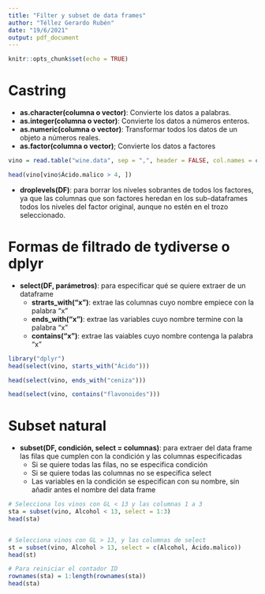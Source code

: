 ---
title: "Filter y subset de data frames"
author: "Téllez Gerardo Rubén"
date: "19/6/2021"
output: pdf_document
---

```{r setup, include=FALSE}
knitr::opts_chunk$set(echo = TRUE)
```

# Castring

+ __as.character(columna o vector)__: Convierte los datos a palabras.
+ __as.integer(columna o vector)__: Convierte los datos a números enteros.
+ __as.numeric(columna o vector)__: Transformar todos los datos de un objeto a números reales.
+ __as.factor(columna o vector)__; Convierte los datos a factores

```{r}
vino = read.table("wine.data", sep = ",", header = FALSE, col.names = c("Clase de distribución","Alcohol", "Ácido malico", "Ceniza", "Alcalinidad de la ceniza", "Magnesio", "Fenoles totales", "Flavonoides", "Fenoles no flavonoides", "Proantocianidinas", "Intensidad del color", "Matiz", "OD280/OD315 de vinos diluídos", "Prolina"))

head(vino[vino$Ácido.malico > 4, ])
```

+ __droplevels(DF)__: para borrar los niveles sobrantes de todos los factores, ya que las columnas que son factores heredan en los sub-dataframes todos los niveles del factor original, aunque no estén en el trozo seleccionado.


# Formas de filtrado de tydiverse o dplyr

+ __select(DF, parámetros)__:  para especificar qué se quiere extraer de un dataframe
  - __strarts_with("x")__: extrae las columnas cuyo nombre empiece con la palabra "x"
  - __ends_with("x")__: extrae las variables cuyo nombre termine con la palabra "x"
  - __contains("x")__: extrae las vaiables cuyo nombre contenga la palabra "x"

```{r}
library("dplyr")
head(select(vino, starts_with("Ácido")))

head(select(vino, ends_with("ceniza")))

head(select(vino, contains("flavonoides")))
```

# Subset natural

+ __subset(DF, condición, select = columnas)__: para extraer del data frame las filas que cumplen con la condición y las columnas especificadas
  - Si se quiere todas las filas, no se especifica condición
  - Si se quiere todas las columnas no se especifica select
  - Las variables en la condición se especifican con su nombre, sin añadir antes el nombre del data frame

```{r}
# Selecciona los vinos con GL < 13 y las columnas 1 a 3
sta = subset(vino, Alcohol < 13, select = 1:3)
head(sta)


# Selecciona vinos con GL > 13, y las columnas de select
st = subset(vino, Alcohol > 13, select = c(Alcohol, Ácido.malico))
head(st)

# Para reiniciar el contador ID
rownames(sta) = 1:length(rownames(sta))
head(sta)
```




